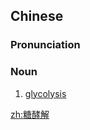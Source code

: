 ==Chinese==
{{zh-forms}}
{{wikipedia|lang=zh}}

===Pronunciation===
{{zh-pron
|m=táng酵jiě
|cat=n
}}

===Noun===
{{zh-noun}}

# {{lb|zh|biochemistry}} [[glycolysis]]

[[zh:糖酵解]]